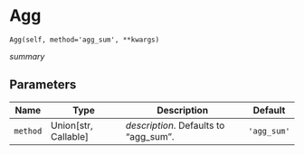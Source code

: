 # Agg { #fasttrackpy.Agg }

`Agg(self, method='agg_sum', **kwargs)`

_summary_

## Parameters

| Name     | Type                   | Description                           | Default     |
|----------|------------------------|---------------------------------------|-------------|
| `method` | Union\[str, Callable\] | _description_. Defaults to "agg_sum". | `'agg_sum'` |